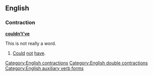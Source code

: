 ==English==

===Contraction===
'''[[could]][[n't|n’t]][['ve|’ve]]'''

This is not really a word.
# {{nonstandard}} [[could|Could]] [[not]] [[have]].

[[Category:English contractions]]
[[Category:English double contractions]]
[[Category:English auxiliary verb forms]]